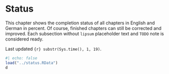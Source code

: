 # Status {.unnumbered #sec-status-status}

This chapter shows the completion status of all chapters in English and German in percent. Of course, finished chapters can still be corrected and improved. Each subsection without ```lipsum``` placeholder text and ```TODO``` note is considered ready.

Last updated `{r} substr(Sys.time(), 1, 19)`.

```R
#| echo: false
load("../status.RData")
d
```
